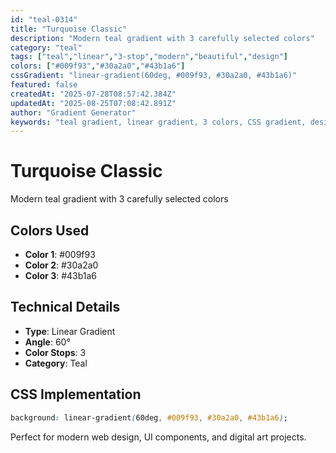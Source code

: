 ```yaml
---
id: "teal-0314"
title: "Turquoise Classic"
description: "Modern teal gradient with 3 carefully selected colors"
category: "teal"
tags: ["teal","linear","3-stop","modern","beautiful","design"]
colors: ["#009f93","#30a2a0","#43b1a6"]
cssGradient: "linear-gradient(60deg, #009f93, #30a2a0, #43b1a6)"
featured: false
createdAt: "2025-07-28T08:57:42.384Z"
updatedAt: "2025-08-25T07:08:42.891Z"
author: "Gradient Generator"
keywords: "teal gradient, linear gradient, 3 colors, CSS gradient, design, #009f93, #30a2a0, #43b1a6"
---
```


# Turquoise Classic

Modern teal gradient with 3 carefully selected colors

## Colors Used
- **Color 1**: #009f93
- **Color 2**: #30a2a0
- **Color 3**: #43b1a6

## Technical Details
- **Type**: Linear Gradient
- **Angle**: 60°
- **Color Stops**: 3
- **Category**: Teal

## CSS Implementation
```css
background: linear-gradient(60deg, #009f93, #30a2a0, #43b1a6);
```

Perfect for modern web design, UI components, and digital art projects.
